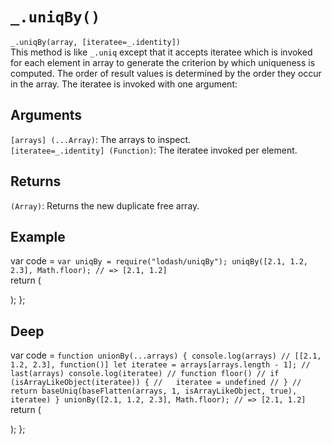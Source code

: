# `_.uniqBy()`

`_.uniqBy(array, [iteratee=_.identity])`  
This method is like `_.uniq` except that it accepts iteratee which is invoked for each element in array to generate the criterion by which uniqueness is computed. The order of result values is determined by the order they occur in the array. The iteratee is invoked with one argument:

## Arguments
`[arrays] (...Array)`: The arrays to inspect.  
`[iteratee=_.identity] (Function)`: The iteratee invoked per element.

## Returns
`(Array)`: Returns the new duplicate free array.

## Example


var code =  `var uniqBy = require("lodash/uniqBy");
uniqBy([2.1, 1.2, 2.3], Math.floor);
// => [2.1, 1.2]
`   
  return (
    <div>
      <Embed source={code} />
    </div>
  );
};

<Demo/>

## Deep

var code =  `function unionBy(...arrays) {
  console.log(arrays) // [[2.1, 1.2, 2.3], function()]
  let iteratee = arrays[arrays.length - 1]; // last(arrays)
  console.log(iteratee) // function floor()
  // if (isArrayLikeObject(iteratee)) {
  //   iteratee = undefined
  // }
  // return baseUniq(baseFlatten(arrays, 1, isArrayLikeObject, true), iteratee)
}
unionBy([2.1, 1.2, 2.3], Math.floor);
// => [2.1, 1.2]
`   
  return (
    <div>
      <Embed source={code} />
    </div>
  );
};

<DeepDemo/>

